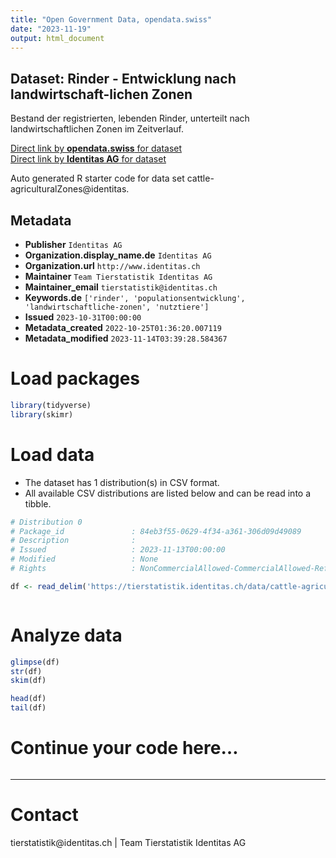 ```yaml
---
title: "Open Government Data, opendata.swiss"
date: "2023-11-19"
output: html_document
---
```


## Dataset: Rinder - Entwicklung nach landwirtschaft-lichen Zonen

Bestand der registrierten, lebenden Rinder, unterteilt nach  landwirtschaftlichen Zonen  im Zeitverlauf.

[Direct link by **opendata.swiss** for dataset](https://opendata.swiss/de/dataset/rinder-entwicklung-nach-landwirtschaft-lichen-zonen)<br>
[Direct link by **Identitas AG** for dataset](https://tierstatistik.identitas.ch/)

Auto generated R starter code for data set cattle-agriculturalZones@identitas.

## Metadata

- **Publisher** `Identitas AG`
- **Organization.display_name.de** `Identitas AG`
- **Organization.url** `http://www.identitas.ch`
- **Maintainer** `Team Tierstatistik Identitas AG`
- **Maintainer_email** `tierstatistik@identitas.ch`
- **Keywords.de** `['rinder', 'populationsentwicklung', 'landwirtschaftliche-zonen', 'nutztiere']`
- **Issued** `2023-10-31T00:00:00`
- **Metadata_created** `2022-10-25T01:36:20.007119`
- **Metadata_modified** `2023-11-14T03:39:28.584367`


# Load packages

```r

library(tidyverse)
library(skimr)

```

# Load data

-   The dataset has 1 distribution(s) in CSV format.
-   All available CSV distributions are listed below and can be read into a tibble.

```r

# Distribution 0
# Package_id               : 84eb3f55-0629-4f34-a361-306d09d49089
# Description              : 
# Issued                   : 2023-11-13T00:00:00
# Modified                 : None
# Rights                   : NonCommercialAllowed-CommercialAllowed-ReferenceRequired

df <- read_delim('https://tierstatistik.identitas.ch/data/cattle-agriculturalZones.csv')



```

# Analyze data

```r

glimpse(df)
str(df)
skim(df)

head(df)
tail(df)

```

# Continue your code here...

```r

```

------------------------------------------------------------------------

# Contact

tierstatistik@identitas.ch | Team Tierstatistik Identitas AG

